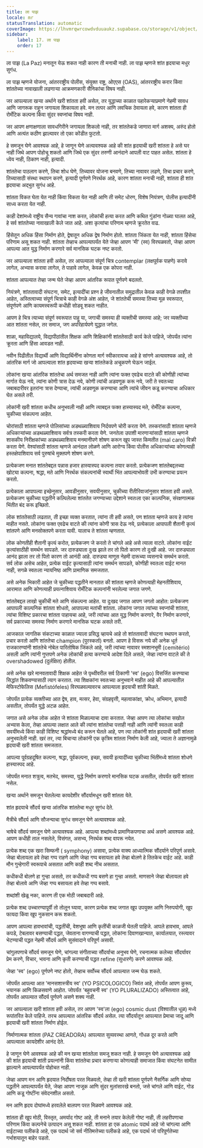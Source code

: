 ```yaml
---
title: ला पाझ
locale: mr
statusTranslation: automatic
coverImage: https://lhvmrqwrcowdvduuaukz.supabase.co/storage/v1/object/public/strapi-uploads/small_cover-educacion-fundamental.webp-2d51a7828a2b1309555be27f7e2a61a0.webp
sidebar:
    label: 17. ला पाझ
    order: 17
---
```

ला पाझ (La Paz) मनातून येऊ शकत नाही कारण ती मनाची नाही. ला पाझ म्हणजे शांत हृदयाचा मधुर सुगंध.

ला पाझ म्हणजे योजना, आंतरराष्ट्रीय पोलीस, संयुक्त राष्ट्र, ओएएस (OAS), आंतरराष्ट्रीय करार किंवा शांततेच्या नावाखाली लढणाऱ्या आक्रमणकारी सैनिकांचा विषय नाही.

जर आपल्याला खऱ्या अर्थाने खरी शांतता हवी असेल, तर युद्धाच्या काळात पहारेकऱ्याप्रमाणे नेहमी सावध आणि जागरूक राहून जगायला शिकायला हवे. मन तत्पर आणि लवचिक ठेवायला हवे, कारण शांतता ही रोमँटिक कल्पना किंवा सुंदर स्वप्नांचा विषय नाही.

जर आपण क्षणाक्षणाला सावधगिरीने जगायला शिकलो नाही, तर शांततेकडे जाणारा मार्ग अशक्य, अरुंद होतो आणि अत्यंत कठीण झाल्यावर तो एका कोंडीत फुटतो.

हे समजून घेणे आवश्यक आहे, हे जाणून घेणे अत्यावश्यक आहे की शांत हृदयाची खरी शांतता हे असे घर नाही जिथे आपण पोहोचू शकतो आणि जिथे एक सुंदर तरुणी आनंदाने आपली वाट पाहत असेल. शांतता हे ध्येय नाही, ठिकाण नाही, इत्यादी.

शांततेचा पाठलाग करणे, तिचा शोध घेणे, तिच्यावर योजना बनवणे, तिच्या नावावर लढणे, तिचा प्रचार करणे, तिच्यासाठी संस्था स्थापन करणे, इत्यादी पूर्णपणे निरर्थक आहे, कारण शांतता मनाची नाही, शांतता ही शांत हृदयाचा अद्भुत सुगंध आहे.

शांतता विकत घेता येत नाही किंवा विकता येत नाही आणि ती समेट धोरण, विशेष नियंत्रण, पोलीस इत्यादींनी साध्य करता येत नाही.

काही देशांमध्ये राष्ट्रीय सैन्य गावांचा नाश करत, लोकांची हत्या करत आणि कथित गुंडांना गोळ्या घालत आहे, हे सर्व शांततेच्या नावाखाली केले जात आहे. अशा कृत्यांचा परिणाम म्हणजे क्रूरतेत वाढ.

हिंसेतून अधिक हिंसा निर्माण होते, द्वेषातून अधिक द्वेष निर्माण होतो. शांतता जिंकता येत नाही, शांतता हिंसेचा परिणाम असू शकत नाही. शांतता तेव्हाच आपल्यापर्यंत येते जेव्हा आपण 'मी' (स्व) विरघळवतो, जेव्हा आपण आपल्या आत युद्ध निर्माण करणारे सर्व मानसिक घटक नष्ट करतो.

जर आपल्याला शांतता हवी असेल, तर आपल्याला संपूर्ण चित्र contemplar (लक्षपूर्वक पाहणे) करावे लागेल, अभ्यास करावा लागेल, ते पाहावे लागेल, केवळ एक कोपरा नाही.

शांतता आपल्यात तेव्हा जन्म घेते जेव्हा आपण आंतरिक रूपात पूर्णपणे बदलतो.

नियंत्रणे, शांततावादी संघटना, समेट, इत्यादींचा प्रश्न हे जीवनातील समुद्रातील केवळ काही वेगळे तपशील आहेत, अस्तित्वाच्या संपूर्ण चित्राचे काही वेगळे अंश आहेत, जे शांततेची समस्या तिच्या मूळ स्वरूपात, संपूर्णपणे आणि कायमस्वरूपी कधीही सोडवू शकत नाहीत.

आपण हे चित्र त्याच्या संपूर्ण स्वरूपात पाहू या, जगाची समस्या ही व्यक्तीची समस्या आहे; जर व्यक्तीच्या आत शांतता नसेल, तर समाज, जग अपरिहार्यपणे युद्धात जगेल.

शाळा, महाविद्यालये, विद्यापीठांतील शिक्षक आणि शिक्षिकांनी शांततेसाठी कार्य केले पाहिजे, जोपर्यंत त्यांना क्रूरता आणि हिंसा आवडत नाही.

नवीन पिढीतील विद्यार्थी आणि विद्यार्थिनींना कोणता मार्ग स्वीकारायचा आहे हे सांगणे अत्यावश्यक आहे, तो आंतरिक मार्ग जो आपल्याला शांत हृदयाच्या खऱ्या शांततेकडे अचूकपणे घेऊन जाईल.

लोकांना खऱ्या आंतरिक शांततेचा अर्थ समजत नाही आणि त्यांना फक्त एवढेच वाटते की कोणीही त्यांच्या मार्गात येऊ नये, त्यांना कोणी त्रास देऊ नये, कोणी त्यांची अडवणूक करू नये, जरी ते स्वतःच्या जबाबदारीवर इतरांना त्रास देण्याचा, त्यांची अडवणूक करण्याचा आणि त्यांचे जीवन कडू करण्याचा अधिकार घेत असले तरी.

लोकांनी खरी शांतता कधीच अनुभवली नाही आणि त्याबद्दल फक्त हास्यास्पद मते, रोमँटिक कल्पना, चुकीच्या संकल्पना आहेत.

चोरांसाठी शांतता म्हणजे पोलिसांच्या अडथळ्याशिवाय निर्दयपणे चोरी करता येणे. तस्करांसाठी शांतता म्हणजे अधिकाऱ्यांच्या अडथळ्याशिवाय सर्वत्र तस्करी करता येणे. जनतेला उपाशी मारणाऱ्यांसाठी शांतता म्हणजे शासकीय निरीक्षकांच्या अडथळ्याशिवाय मनमानीपणे शोषण करून खूप जास्त किमतीत (mal caro) विक्री करता येणे. वेश्यांसाठी शांतता म्हणजे आनंदात लोळणे आणि आरोग्य किंवा पोलीस अधिकाऱ्यांच्या कोणत्याही हस्तक्षेपाशिवाय सर्व पुरुषांचे मुक्तपणे शोषण करणे.

प्रत्येकजण मनात शांततेबद्दल पन्नास हजार हास्यास्पद कल्पना तयार करतो. प्रत्येकजण शांततेबद्दलच्या खोट्या कल्पना, श्रद्धा, मते आणि निरर्थक संकल्पनांची स्वार्थी भिंत आपल्याभोवती उभी करण्याचा प्रयत्न करतो.

प्रत्येकाला आपापल्या इच्छेनुसार, आवडीनुसार, सवयीनुसार, चुकीच्या रीतीरिवाजांनुसार शांतता हवी असते. प्रत्येकजण चुकीच्या पद्धतीने कल्पिलेल्या शांततेत जगण्याच्या उद्देशाने स्वतःला एका काल्पनिक, संरक्षणात्मक भिंतीत बंद करू इच्छितो.

लोक शांततेसाठी लढतात, ती इच्छा व्यक्त करतात, त्यांना ती हवी असते, पण शांतता म्हणजे काय हे त्यांना माहीत नसते. लोकांना फक्त एवढेच वाटते की त्यांना कोणी त्रास देऊ नये, प्रत्येकाला आपापली शैतानी कृत्यं शांतपणे आणि मनसोक्तपणे करता यावी. यालाच ते शांतता म्हणतात.

लोक कोणतीही शैतानी कृत्यं करोत, प्रत्येकजण जे करतो ते चांगले आहे असे त्याला वाटते. लोकांना वाईट कृत्यांसाठीही समर्थन सापडते. जर दारुड्याला दुःख झाले तर तो पितो कारण तो दुःखी आहे. जर दारुड्याला आनंद झाला तर तो पितो कारण तो आनंदी आहे. दारुड्या माणूस नेहमी दारूच्या व्यसनाचे समर्थन करतो. सर्व लोक असेच आहेत, प्रत्येक वाईट कृत्यासाठी त्यांना समर्थन सापडते, कोणीही स्वतःला वाईट मानत नाही, सगळे स्वतःला न्यायनिष्ठ आणि प्रामाणिक समजतात.

असे अनेक भिकारी आहेत जे चुकीच्या पद्धतीने मानतात की शांतता म्हणजे कोणत्याही मेहनतीशिवाय, आरामात आणि कोणत्याही प्रयत्नाशिवाय रोमँटिक कल्पनांनी भरलेल्या जगात जगणे.

शांततेबद्दल लाखो चुकीची मते आणि संकल्पना आहेत. या दुःखद जगात आपण जगतो आहोत: प्रत्येकजण आपापली काल्पनिक शांतता शोधतो, आपापल्या मतांची शांतता. लोकांना जगात त्यांच्या स्वप्नांची शांतता, त्यांचा विशिष्ट प्रकारचा शांतता पाहायचा आहे, जरी त्यांच्या आत युद्ध निर्माण करणारे, वैर निर्माण करणारे, सर्व प्रकारच्या समस्या निर्माण करणारे मानसिक घटक असले तरी.

आजकाल जागतिक संकटाच्या काळात ज्याला प्रसिद्ध व्हायचे आहे तो शांततावादी संघटना स्थापन करतो, प्रचार करतो आणि शांततेचा champion (पुरस्कर्ता) बनतो. आपण हे विसरू नये की अनेक धूर्त राजकारण्यांनी शांततेचे नोबेल पारितोषिक जिंकले आहे, जरी त्यांच्या नावावर स्मशानभूमी (cemitério) असली आणि त्यांनी गुप्तपणे अनेक लोकांची हत्या करण्याचे आदेश दिले असले, जेव्हा त्यांना वाटले की ते overshadowed (दुर्लक्षित) होतील.

असे अनेक खरे मानवतावादी शिक्षक आहेत जे पृथ्वीवरील सर्व ठिकाणी 'स्व' (ego) विसर्जित करण्याचा सिद्धांत शिकवण्यासाठी त्याग करतात. त्या शिक्षकांना स्वतःच्या अनुभवाने माहीत आहे की आपल्यातील मेफिस्टोफेलिस (Mefistófeles) विरघळवल्यावरच आपल्याला हृदयाची शांती मिळते.

जोपर्यंत प्रत्येक व्यक्तीच्या आत द्वेष, हाव, मत्सर, हेवा, संग्रहवृत्ती, महत्वाकांक्षा, क्रोध, अभिमान, इत्यादी असतील, तोपर्यंत युद्धे अटळ आहेत.

जगात असे अनेक लोक आहेत जे शांतता मिळाल्याचा दावा करतात. जेव्हा आपण त्या लोकांचा सखोल अभ्यास केला, तेव्हा आपल्या लक्षात आले की त्यांना शांततेचा पत्ताही नाही आणि त्यांनी स्वतःला काही सवयींमध्ये किंवा काही विशिष्ट श्रद्धांमध्ये बंद करून घेतले आहे, पण त्या लोकांनी शांत हृदयाची खरी शांतता अनुभवलेली नाही. खरं तर, त्या बिचाऱ्या लोकांनी एक कृत्रिम शांतता निर्माण केली आहे, ज्याला ते अज्ञानामुळे हृदयाची खरी शांतता समजतात.

आपल्या पूर्वग्रहदूषित कल्पना, श्रद्धा, पूर्वकल्पना, इच्छा, सवयी इत्यादींच्या चुकीच्या भिंतींमध्ये शांतता शोधणे हास्यास्पद आहे.

जोपर्यंत मनात शत्रुत्व, मतभेद, समस्या, युद्धे निर्माण करणारे मानसिक घटक असतील, तोपर्यंत खरी शांतता नसेल.

खऱ्या अर्थाने समजून घेतलेल्या कायदेशीर सौंदर्यामधून खरी शांतता येते.

शांत हृदयाचे सौंदर्य खऱ्या आंतरिक शांततेचा मधुर सुगंध देते.

मैत्रीचे सौंदर्य आणि सौजन्याचा सुगंध समजून घेणे अत्यावश्यक आहे.

भाषेचे सौंदर्य समजून घेणे अत्यावश्यक आहे. आपल्या शब्दांमध्ये प्रामाणिकपणाचा अर्थ असणे आवश्यक आहे. आपण कधीही ताल नसलेले, विसंगत, असभ्य, निरर्थक शब्द वापरू नयेत.

प्रत्येक शब्द एक खरा सिम्फनी ( symphony) असावा, प्रत्येक वाक्य आध्यात्मिक सौंदर्याने परिपूर्ण असावे. जेव्हा बोलायला हवे तेव्हा गप्प राहणे आणि जेव्हा गप्प बसायला हवे तेव्हा बोलणे हे तितकेच वाईट आहे. काही मौन गुन्हेगारी स्वरूपाचे असतात आणि काही शब्द नीच असतात.

कधीकधी बोलणे हा गुन्हा असतो, तर कधीकधी गप्प बसणे हा गुन्हा असतो. माणसाने जेव्हा बोलायला हवे तेव्हा बोलावे आणि जेव्हा गप्प बसायला हवे तेव्हा गप्प बसावे.

शब्दांशी खेळू नका, कारण ती एक मोठी जबाबदारी आहे.

प्रत्येक शब्द उच्चारण्यापूर्वी तो तोलून घ्यावा, कारण प्रत्येक शब्द जगात खूप उपयुक्त आणि निरुपयोगी, खूप फायदा किंवा खूप नुकसान करू शकतो.

आपण आपल्या हावभावांची, पद्धतींची, वेशभूषा आणि कृतींची काळजी घेतली पाहिजे. आपले हावभाव, आपले कपडे, टेबलावर बसण्याची पद्धत, जेवताना वागण्याची पद्धत, लोकांना दिवाणखान्यात, कार्यालयात, रस्त्यावर भेटण्याची पद्धत नेहमी सौंदर्य आणि सुसंवादाने परिपूर्ण असावी.

चांगुलपणाचे सौंदर्य समजून घेणे, चांगल्या संगीताच्या सौंदर्याचा अनुभव घेणे, रचनात्मक कलेच्या सौंदर्यावर प्रेम करणे, विचार, भावना आणि कृती करण्याची पद्धत refine (सुधारणे) करणे आवश्यक आहे.

जेव्हा 'स्व' (ego) पूर्णपणे नष्ट होतो, तेव्हाच सर्वोच्च सौंदर्य आपल्यात जन्म घेऊ शकते.

जोपर्यंत आपल्या आत 'मानसशास्त्रीय स्व' (YO PSICOLOGICO) जिवंत आहे, तोपर्यंत आपण कुरूप, भयानक आणि किळसवाणे आहोत. जोपर्यंत 'बहुवचनी स्व' (YO PLURALIZADO) अस्तित्वात आहे, तोपर्यंत आपल्यात सौंदर्य पूर्णपणे असणे शक्य नाही.

जर आपल्याला खरी शांतता हवी असेल, तर आपण 'स्व'ला (ego) cosmic dust (विश्वातील धूळ) मध्ये रूपांतरित केले पाहिजे. तरच आपल्यात आंतरिक सौंदर्य असेल. त्या सौंदर्यातून आपल्यात प्रेमाचा जादू आणि हृदयाची खरी शांतता निर्माण होईल.

निर्माणात्मक शांतता (PAZ CREADORA) आपल्यात सुव्यवस्था आणते, गोंधळ दूर करते आणि आपल्याला कायदेशीर आनंद देते.

हे जाणून घेणे आवश्यक आहे की मन खऱ्या शांततेला समजू शकत नाही. हे समजून घेणे अत्यावश्यक आहे की शांत हृदयाची शांती प्रयत्नांनी किंवा शांततेचा प्रचार करणाऱ्या कोणत्याही समाजात किंवा संघटनेत सामील झाल्याने आपल्यापर्यंत पोहोचत नाही.

जेव्हा आपण मन आणि हृदयात निर्दोषता परत मिळवतो, तेव्हा ती खरी शांतता पूर्णपणे नैसर्गिक आणि सोप्या पद्धतीने आपल्यापर्यंत येते, जेव्हा आपण नाजूक आणि सुंदर मुलांसारखे बनतो, जसे चांगले आणि वाईट, गोड आणि कडू गोष्टींना संवेदनशील असतो.

मन आणि हृदय दोघांमध्ये हरवलेले बालपण परत मिळवणे आवश्यक आहे.

शांतता ही खूप मोठी, विस्तृत, अमर्याद गोष्ट आहे, ती मनाने तयार केलेली गोष्ट नाही, ती लहरीपणाचा परिणाम किंवा कल्पनेचे उत्पादन असू शकत नाही. शांतता हा एक atomic पदार्थ आहे जो चांगल्या आणि वाईटाच्या पलीकडे आहे, एक पदार्थ जो सर्व नीतिमत्तेच्या पलीकडे आहे, एक पदार्थ जो परिपूर्णतेच्या गर्भाशयातून बाहेर पडतो.

